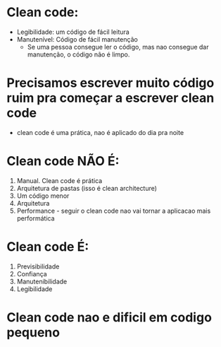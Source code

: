 # Clean code: 
  - Legibilidade:  um código de fácil leitura
  - Manutenível: Código de fácil manutenção
    - Se uma pessoa consegue ler o código, mas nao consegue dar manutenção, o código não é limpo.


# Precisamos escrever muito código ruim pra começar a escrever clean code
  - clean code é uma prática, nao é aplicado do dia pra noite

# Clean code NÃO É:
  1. Manual. Clean code é prática
  2. Arquitetura de pastas (isso é clean architecture)
  3. Um código menor
  4. Arquitetura
  5. Performance - seguir o clean code nao vai tornar a aplicacao mais performática

# Clean code É:
  1. Previsibilidade
  2. Confiança
  3. Manutenibilidade  
  4. Legibilidade

# Clean code nao e dificil em codigo pequeno
